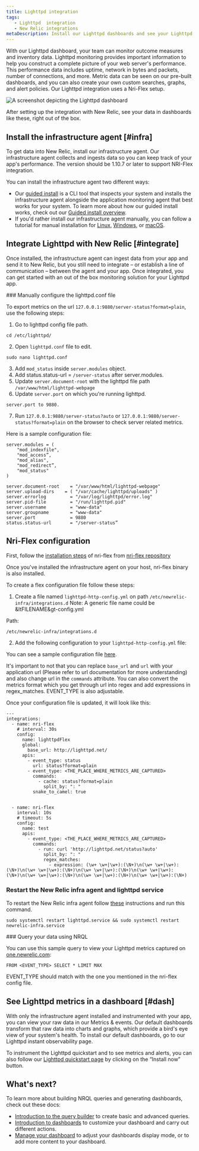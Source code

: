 ```yaml
---
title: Lighttpd integration
tags:
   - Lighttpd  integration
   - New Relic integrations
metaDescription: Install our Lighttpd dashboards and see your Lighttpd  data in New Relic.
---
```



With our Lighttpd dashboard, your team can monitor outcome measures and inventory data.   Lighttpd monitoring provides important information to help you construct a complete picture of your web server's performance. This performance data includes uptime, network in bytes and packets, number of connections, and more. Metric data can be seen on our pre-built dashboards, and you can also create your own custom searches, graphs, and alert policies. Our Lighttpd integration uses a Nri-Flex setup.

<img
  title="Lighttpd dashboard"
  alt="A screenshot depicting the Lighttpd dashboard"
  src={infrastructureLighttptdDashboard}
/>

<figcaption>
After setting up the integration with New Relic, see your data in dashboards like these, right out of the box.
</figcaption>

## Install the infrastructure agent [#infra]

To get data into New Relic, install our infrastructure agent. Our infrastructure agent collects and ingests data so you can keep track of your app's performance. The version should be 1.10.7 or later to support NRI-Flex integration.

You can install the infrastructure agent two different ways:

* Our [guided install](https://one.newrelic.com/nr1-core?state=4f81feab-35f7-e97e-9903-52510f8542bd) is a CLI tool that inspects your system and installs the infrastructure agent alongside the application monitoring agent that best works for your system. To learn more about how our guided install works, check out our [Guided install overview](/docs/infrastructure/host-integrations/installation/new-relic-guided-install-overview).
* If you'd rather install our infrastructure agent manually, you can follow a tutorial for manual installation for [Linux](/docs/infrastructure/install-infrastructure-agent/linux-installation/install-infrastructure-monitoring-agent-linux), [Windows](/docs/infrastructure/install-infrastructure-agent/windows-installation/install-infrastructure-monitoring-agent-windows/), or [macOS](/docs/infrastructure/install-infrastructure-agent/macos-installation/install-infrastructure-monitoring-agent-macos/).

## Integrate Lighttpd with New Relic [#integrate]

Once installed, the infrastructure agent can ingest data from your app and send it to New Relic, but you still need to integrate – or establish a line of communication – between the agent and your app. Once integrated, you can get started with an out of the box monitoring solution for your Lighttpd app. 

<Steps>
<Step>
### Manually configure the lighttpd.conf file

To export metrics on the url `127.0.0.1:9880/server-status?format=plain`, use the following steps:

1. Go to lighttpd config file path.
```
cd /etc/lighttpd/
```
2. Open `lighttpd.conf` file to edit.
```
sudo nano lighttpd.conf
```

3. Add `mod_status` inside `server.modules` object.
4. Add status.status-url = `/server-status` after server.modules.
5. Update `server.document-root` with the lighttpd file path `/var/www/html/lighttpd-webpage`
6. Update `server.port` on which you're running lighttpd. 
```
server.port to 9880.
 ```
7. Run `127.0.0.1:9880/server-status?auto` or  `127.0.0.1:9880/server-status?format=plain` on the browser to check server related metrics.

Here is a sample configuration file:

```
server.modules = (
    "mod_indexfile",
    "mod_access”,
    "mod_alias",
    "mod_redirect”,
    "mod_status"
)

server.document-root	= "/var/www/html/lighttpd-webpage"
server.upload-dirs	  = ( "/var/cache/lighttpd/uploads" )
server.errorlog		    = "/var/log/lighttpd/error.log"
server.pid-file		    = "/run/lighttpd.pid"
server.username		    = "www-data"
server.groupname	    = "www-data"
server.port		        = 9880
status.status-url	    = "/server-status”
```
</Step>


<Step>

## Nri-Flex configuration

First, follow the [installation steps](https://github.com/newrelic/nri-flex/blob/master/docs/basic-tutorial.md) of nri-flex from [nri-flex repository](https://github.com/newrelic/nri-flex)

Once you've installed the infrastructure agent on your host, nri-flex binary is also installed.

To create a flex configuration file follow these steps:

1. Create a file named `lighttpd-http-config.yml` on path `/etc/newrelic-infra/integrations.d`
Note: A generic file name could be &ltFILENAME&gt-config.yml

Path:
```
/etc/newrelic-infra/integrations.d
```

2. Add the following configuration to your `lighttpd-http-config.yml` file:

You can see a sample configuration file [here](https://github.com/newrelic/nri-flex/blob/master/examples/lighttpd-http-example.yml).

It's important to not that you can replace `base_url` and `url` with your application url (Please refer to url documentation for more understanding) and also change url in the `commands` attribute. You can also convert the metrics format which you get through url into regex and add expressions in regex_matches. EVENT_TYPE is also adjustable. 

Once your configuration file is updated, it will look like this:

```
---
integrations:
  - name: nri-flex
    # interval: 30s
    config:
      name: lighttpdFlex
      global:
        base_url: http://lighttpd.net/
      apis:
        - event_type: status
          url: status?format=plain
        - event_type: <THE_PLACE_WHERE_METRICS_ARE_CAPTURED>
          commands:
            - cache: status?format=plain
              split_by: ": "
          snake_to_camel: true


  - name: nri-flex
    interval: 10s
    # timeout: 5s
    config:
      name: test
      apis:
        - event_type: <THE_PLACE_WHERE_METRICS_ARE_CAPTURED>
          commands:
            - run: curl 'http://lighttpd.net/status?auto'
              split_by: ": "
              regex_matches:
                - expression: (\w+ \w+|\w+):(\N+)\n(\w+ \w+|\w+):(\N+)\n(\w+ \w+|\w+):(\N+)\n(\w+ \w+|\w+):(\N+)\n(\w+ \w+|\w+):(\N+)\n(\w+ \w+|\w+):(\N+)\n(\w+ \w+|\w+):(\N+)\n(\w+ \w+|\w+):(\N+)
```

</Step>

<Step>

### Restart the New Relic infra agent and lighttpd service

To restart the New Relic infra agent follow [these](/docs/infrastructure/install-infrastructure-agent/manage-your-agent/start-stop-restart-infrastructure-agent/) instructions and run this command.

```
sudo systemctl restart lighttpd.service && sudo systemctl restart newrelic-infra.service
```
</Step>

<Step>
###  Query your data using NRQL

You can use this sample query to view your Lighttpd metrics captured on [one.newrelic.com](https://one.newrelic.com/all-capabilities):

```
FROM <EVENT_TYPE> SELECT * LIMIT MAX 
```

EVENT_TYPE should match with the one you mentioned in the nri-flex config file.
</Step>

</Steps>

## See Lighttpd metrics in a dashboard [#dash]

With only the infrastructure agent installed and instrumented with your app, you can view your raw data in our Metrics & events. Our default dashboards transform that raw data into charts and graphs, which provide a bird's eye view of your system's health. To install our default dashboards, go to our Lighttpd instant observability page.
  
To instrument the Lighttpd quickstart and to see metrics and alerts, you can also follow our [Lighttpd quickstart page](https://newrelic.com/instant-observability/lighttpd) by clicking on the “Install now” button.

## What's next?

To learn more about building NRQL queries and generating dashboards, check out these docs:

* [Introduction to the query builder](/docs/query-your-data/explore-query-data/query-builder/introduction-query-builder) to create basic and advanced queries.
* [Introduction to dashboards](/docs/query-your-data/explore-query-data/dashboards/introduction-dashboards) to customize your dashboard and carry out different actions.
* [Manage your dashboard](/docs/query-your-data/explore-query-data/dashboards/manage-your-dashboard) to adjust your dashboards display mode, or to add more content to your dashboard.

